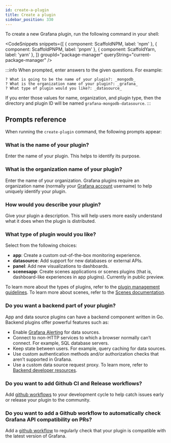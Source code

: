 ```yaml
---
id: create-a-plugin
title: Create a plugin
sidebar_position: 330
---
```



To create a new Grafana plugin, run the following command in your shell:

<CodeSnippets
  snippets={[
    { component: ScaffoldNPM, label: 'npm' },
    { component: ScaffoldPNPM, label: 'pnpm' },
    { component: ScaffoldYarn, label: 'yarn' },
  ]}
  groupId="package-manager"
  queryString="current-package-manager"
/>

:::info
When prompted, enter answers to the given questions. For example:

```
? What is going to be the name of your plugin?: _mongodb_
? What is the organization name of your plugin?: _grafana_
? What type of plugin would you like?: _datasource_
```

If you enter those values for name, organization, and plugin type, then the directory and plugin ID will be named `grafana-mongodb-datasource`.
:::

## Prompts reference

When running the `create-plugin` command, the following prompts appear:

### What is the name of your plugin?

Enter the name of your plugin. This helps to identify its purpose.

### What is the organization name of your plugin?

Enter the name of your organization. Grafana plugins require an organization name (normally your [Grafana account](https://grafana.com/signup/) username) to help uniquely identify your plugin.

### How would you describe your plugin?

Give your plugin a description. This will help users more easily understand what it does when the plugin is distributed.

### What type of plugin would you like?

Select from the following choices:

- **app**: Create a custom out-of-the-box monitoring experience.
- **datasource**: Add support for new databases or external APIs.
- **panel**: Add new visualizations to dashboards.
- **scenesapp**: Create scenes applications or scenes plugins (that is, dashboard-like experiences in app plugins). Currently in public preview.

To learn more about the types of plugins, refer to the [plugin management guidelines](https://grafana.com/docs/grafana/latest/administration/plugin-management/).
To learn more about scenes, refer to the [Scenes documentation](https://grafana.github.io/scenes/).

### Do you want a backend part of your plugin?

App and data source plugins can have a backend component written in Go. Backend plugins offer powerful features such as:

- Enable [Grafana Alerting](https://grafana.com/docs/grafana/latest/alerting/) for data sources.
- Connect to non-HTTP services to which a browser normally can’t connect. For example, SQL database servers.
- Keep state between users. For example, query caching for data sources.
- Use custom authentication methods and/or authorization checks that aren’t supported in Grafana.
- Use a custom data source request proxy. To learn more, refer to [Backend developer resources](https://grafana.com/docs/grafana/latest/developers/plugins/backend/#resources).

### Do you want to add Github CI and Release workflows?

Add [github workflows](./ci.md) to your development cycle to help catch issues early or release your plugin to the community.

### Do you want to add a Github workflow to automatically check Grafana API compatibility on PRs?

Add a [github workflow](./ci.md#compatibility-check-is-compatibleyml) to regularly check that your plugin is compatible with the latest version of Grafana.
